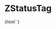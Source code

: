 
<Meta title="ZStatusTag" component="z-status-tag" />

# ZStatusTag

<Preview>
  <Story name="ZStatusTag-sample">{html`<z-status-tag
    icon="${text("icon", "gear")}"
    text="${text("text", "in progress")}"
    expandable="${boolean("expandable", false)}"
    type="${select(
      "type",
      ["yellow", "red", "green", "blue", "grey"],
      "yellow"
    )}"
    variant="${select("variant", ["default", "light", "dark"], "default")}"
  ></z-status-tag>`}</Story>
</Preview>

<Props of="z-status-tag" />
